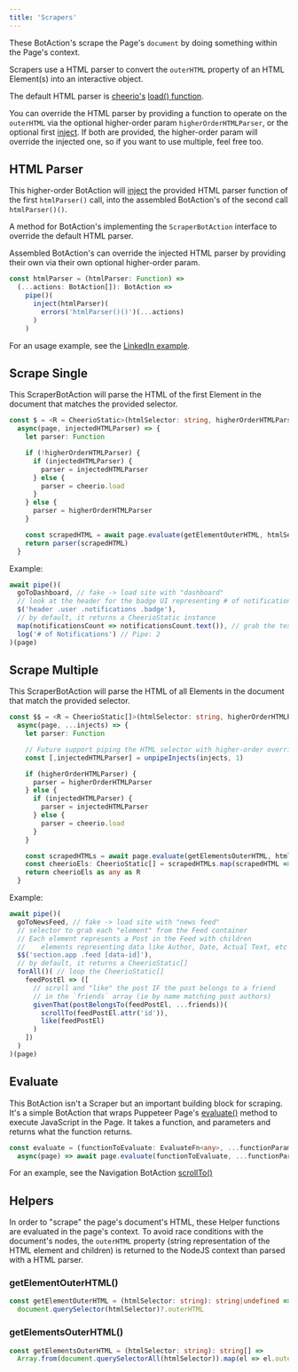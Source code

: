 ---
title: 'Scrapers'
---

These BotAction's scrape the Page's `document` by doing something within the Page's context.

Scrapers use a HTML parser to convert the `outerHTML` property of an HTML Element(s) into an interactive object.

The default HTML parser is [cheerio's](https://github.com/cheeriojs/cheerio) [load() function](https://github.com/cheeriojs/cheerio#loading).

You can override the HTML parser by providing a function to operate on the `outerHTML` via the optional higher-order param `higherOrderHTMLParser`, or the optional first [inject](/topic/injects). If both are provided, the higher-order param will override the injected one, so if you want to use multiple, feel free too.

## HTML Parser
This higher-order BotAction will [inject](/topic/injects) the provided HTML parser function of the first `htmlParser()` call, into the assembled BotAction's of the second call `htmlParser()()`.

A method for BotAction's implementing the `ScraperBotAction` interface to override the default HTML parser.

Assembled BotAction's can override the injected HTML parser by providing their own via their own optional higher-order param.

```typescript
const htmlParser = (htmlParser: Function) =>
  (...actions: BotAction[]): BotAction =>
    pipe()(
      inject(htmlParser)(
        errors('htmlParser()()')(...actions)
      )
    )
```

For an usage example, see the [LinkedIn example](https://github.com/mrWh1te/Botmation/blob/master/src/examples/linkedin.ts).

## Scrape Single
This ScraperBotAction will parse the HTML of the first Element in the document that matches the provided selector.

```typescript
const $ = <R = CheerioStatic>(htmlSelector: string, higherOrderHTMLParser?: Function): ScraperBotAction<R> =>
  async(page, injectedHTMLParser) => {
    let parser: Function

    if (!higherOrderHTMLParser) {
      if (injectedHTMLParser) {
        parser = injectedHTMLParser
      } else {
        parser = cheerio.load
      }
    } else {
      parser = higherOrderHTMLParser
    }

    const scrapedHTML = await page.evaluate(getElementOuterHTML, htmlSelector)
    return parser(scrapedHTML)
  }
```

Example:
```typescript
await pipe()(
  goToDashboard, // fake -> load site with "dashboard"
  // look at the header for the badge UI representing # of notifications
  $('header .user .notifications .badge'),
  // by default, it returns a CheerioStatic instance
  map(notificationsCount => notificationsCount.text()), // grab the text from the "element"
  log('# of Notifications') // Pipe: 2
)(page)
```

## Scrape Multiple
This ScraperBotAction will parse the HTML of all Elements in the document that match the provided selector.

```typescript
const $$ = <R = CheerioStatic[]>(htmlSelector: string, higherOrderHTMLParser?: Function): ScraperBotAction<R> =>
  async(page, ...injects) => {
    let parser: Function

    // Future support piping the HTML selector with higher-order overriding
    const [,injectedHTMLParser] = unpipeInjects(injects, 1)

    if (higherOrderHTMLParser) {
      parser = higherOrderHTMLParser
    } else {
      if (injectedHTMLParser) {
        parser = injectedHTMLParser
      } else {
        parser = cheerio.load
      }
    }

    const scrapedHTMLs = await page.evaluate(getElementsOuterHTML, htmlSelector)
    const cheerioEls: CheerioStatic[] = scrapedHTMLs.map(scrapedHTML => parser(scrapedHTML))
    return cheerioEls as any as R
  }
```

Example:
```typescript
await pipe()(
  goToNewsFeed, // fake -> load site with "news feed"
  // selector to grab each "element" from the Feed container
  // Each element represents a Post in the Feed with children
  //    elements representing data like Author, Date, Actual Text, etc
  $$('section.app .feed [data-id]'),
  // by default, it returns a CheerioStatic[]
  forAll()( // loop the CheerioStatic[]
    feedPostEl => ([
      // scroll and "like" the post IF the post belongs to a friend
      // in the `friends` array (ie by name matching post authors)
      givenThat(postBelongsTo(feedPostEl, ...friends))(
        scrollTo(feedPostEl.attr('id')),
        like(feedPostEl)
      )
    ])
  )
)(page)
```

## Evaluate

This BotAction isn't a Scraper but an important building block for scraping. It's a simple BotAction that wraps Puppeteer Page's [evaluate()](https://devdocs.io/puppeteer/index#pageevaluatepagefunction-args) method to execute JavaScript in the Page. It takes a function, and parameters and returns what the function returns.

```typescript
const evaluate = (functionToEvaluate: EvaluateFn<any>, ...functionParams: any[]): BotAction<any> =>
  async(page) => await page.evaluate(functionToEvaluate, ...functionParams)
```

For an example, see the Navigation BotAction [scrollTo()](/api/navigation#scroll-to)

## Helpers

In order to "scrape" the page's document's HTML, these Helper functions are evaluated in the page's context. To avoid race conditions with the document's nodes, the `outerHTML` property (string representation of the HTML element and children) is returned to the NodeJS context than parsed with a HTML parser.

### getElementOuterHTML()

```typescript
const getElementOuterHTML = (htmlSelector: string): string|undefined =>
  document.querySelector(htmlSelector)?.outerHTML
```

### getElementsOuterHTML()

```typescript
const getElementsOuterHTML = (htmlSelector: string): string[] =>
  Array.from(document.querySelectorAll(htmlSelector)).map(el => el.outerHTML)
```